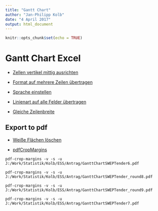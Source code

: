 ```yaml
---
title: "Gantt Chart"
author: "Jan-Philipp Kolb"
date: "4 April 2017"
output: html_document
---
```


```r
knitr::opts_chunk$set(echo = TRUE)
```

# Gantt Chart Excel

- [Zellen vertikel mittig ausrichten](http://www.grundlagen-computer.de/software/vertikale-horizontale-ausrichtung-zellen-verbinden)

- [Format auf mehrere Zeilen übertragen](https://www.controllingportal.de/Fachinfo/Excel-Tipps/Formate-schnell-mehrfach-uebertragen.html)

- [Sprache einstellen](http://praxistipps.chip.de/excel-sprache-aendern-so-gehts_49010)

- [Linienart auf alle Felder übertragen](http://www.excel-helfer.de/excel-2010-rahmen-um-zellen-und-bereiche.html)


- [Gleiche Zeilenbreite](https://www.experto.de/office/excel-2002-bis-2010-allen-zeilen-die-gleiche-zeilenhoehe-zuweisen.html)

## Export to pdf

- [Weiße Flächen löschen](http://stackoverflow.com/questions/39758873/pdfrw-how-to-trim-white-space-around-the-page)



- [pdfCropMargins](https://pypi.python.org/pypi/pdfCropMargins)

```
pdf-crop-margins -v -s -u J:/Work/Statistik/Kolb/ESS/Antrag/GanttChartSWEPTender6.pdf
```


```
pdf-crop-margins -v -s -u J:/Work/Statistik/Kolb/ESS/Antrag/GanttChartSWEPTender_round8.pdf
```

```
pdf-crop-margins -v -s -u J:/Work/Statistik/Kolb/ESS/Antrag/GanttChartSWEPTender_round9.pdf
```

```
pdf-crop-margins -v -s -u J:/Work/Statistik/Kolb/ESS/Antrag/GanttChartSWEPTender7.pdf
```



